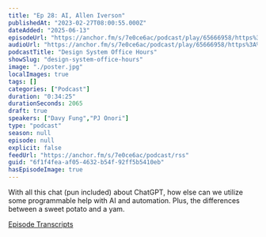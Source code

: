 ```yaml
---
title: "Ep 28: AI, Allen Iverson"
publishedAt: "2023-02-27T08:00:55.000Z"
dateAdded: "2025-06-13"
episodeUrl: "https://anchor.fm/s/7e0ce6ac/podcast/play/65666958/https%3A%2F%2Fd3ctxlq1ktw2nl.cloudfront.net%2Fstaging%2F2023-1-27%2F579f3e76-6a01-2430-28df-7f616d07d288.mp3"
audioUrl: "https://anchor.fm/s/7e0ce6ac/podcast/play/65666958/https%3A%2F%2Fd3ctxlq1ktw2nl.cloudfront.net%2Fstaging%2F2023-1-27%2F579f3e76-6a01-2430-28df-7f616d07d288.mp3"
podcastTitle: "Design System Office Hours"
showSlug: "design-system-office-hours"
image: "./poster.jpg"
localImages: true
tags: []
categories: ["Podcast"]
duration: "0:34:25"
durationSeconds: 2065
draft: true
speakers: ["Davy Fung","PJ Onori"]
type: "podcast"
season: null
episode: null
explicit: false
feedUrl: "https://anchor.fm/s/7e0ce6ac/podcast/rss"
guid: "6f1f4fea-af05-4632-b54f-92ff5b5410eb"
hasEpisodeImage: true
---
```

With all this chat (pun included) about ChatGPT, how else can we utilize some programmable help with AI and automation. Plus, the differences between a sweet potato and a yam. 

[Episode Transcripts](https://docs.google.com/document/d/1eBPOj7pQJBKCsc4uWlMM1XwwfTOLiK7Av_qEbwu2F_M/edit?usp=sharing)
